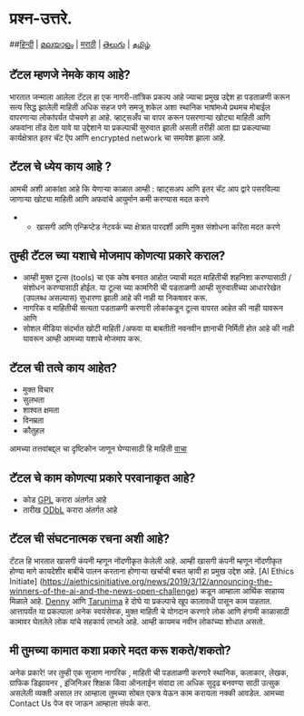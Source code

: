 # प्रश्न-उत्तरे.

##[हिन्दी](https://github.com/tattle-made/website/blob/master/src/pages/lang/hindi/faq_hindi.mdx) | [മലയാളം](https://github.com/tattle-made/website/blob/master/src/pages/lang/malayalam/faq_malayalam.mdx) | [मराठी](https://github.com/tattle-made/website/blob/master/src/pages/lang/marathi/faq_marathi.mdx) | [తెలుగు](https://github.com/tattle-made/website/blob/master/src/pages/lang/telugu/faq_telugu.mdx) | [தமிழ்](https://github.com/tattle-made/website/blob/master/src/pages/lang/tamil/faq_tamil.mdx)

## टॅटल म्हणजे नेमके काय आहे?
 
भारतात जन्माला आलेला टॅटल हा एक नागरी-तांत्रिक प्रकल्प आहे ज्याचा प्रमुख उद्देश हा पडताळणी करून सत्य सिद्ध झालेली माहिती अधिक सहज पणे समजू शकेल अशा स्थानिक भाषांमध्ये प्रथमच मोबाईल वापरणाऱ्या लोकांपर्यंत पोचवणे हा आहे. व्हाट्सअँप चा वापर करून पसरणाऱ्या खोट्या माहिती आणि अफवांना तोंड देता यावे या उद्देशाने या प्रकल्पाची सुरुवात झाली असली तरीही आता ह्या प्रकल्पाच्या कार्यक्षेत्रात इतर चॅट  ऍप आणि encrypted network चा समावेश  झाला आहे.

## टॅटल चे ध्येय काय आहे ?
आमची अशी आकांक्षा आहे कि येणाऱ्या काळात आम्ही
 : व्हाट्सअप आणि इतर चॅट आप द्वारे पसरविल्या जाणाऱ्या खोट्या माहिती आणि अफवांचे आयुर्मान कमी करण्यास मदत करणे

- - खासगी आणि एन्क्रिप्टेड नेटवर्क च्या क्षेत्रात पारदर्शी आणि मुक्त संशोधना करिता मदत करणे

 
## तुम्ही टॅटल च्या यशाचे मोजमाप कोणत्या प्रकारे कराल?
- आम्ही मुक्त टूल्स (tools) चा एक कोष बनवत  आहोत ज्याची मदत माहितीची शहनिशा करण्यासाठी /संशोधन करण्यासाठी होईल. या टूल्स च्या  कामगिरी ची पडताळणी आम्ही सुरुवातीच्या आधाररेखेत (उपलब्ध असल्यास) सुधारणा झाली आहे की नाही या निकषावर करू.
- नागरिक व माहितीची सत्यता पडताळणी करणारी लोकांकडून टूल्स वापरत आहेत की नाही यावरून आणि
- सोशल मीडिया संदर्भात खोटी माहिती /अफवा या बाबतीती नवनवीन ज्ञानाची निर्मिती होत आहे की नाही यावरून आम्ही आमच्या यशाचे मोजमाप करू.

 
## टॅटल ची तत्वे काय आहेत?
- मुक्त विचार
- सुलभता
- शाश्वत क्षमता
- विनम्रता
- कौतुहल

आमच्या तत्तवांबद्द्ल चा दृष्टिकोन जाणून घेण्यासाठी हि माहिती [वाचा](http://blog.tattle.co.in/shubhaarmbh/)

## टॅटल चे काम कोणत्या प्रकारे परवानाकृत आहे?
- कोड [GPL](https://www.gnu.org/licenses/gpl-3.0.en.html)  करारा अंतर्गत आहे
- तारीख [ODbL](https://opendatacommons.org/licenses/odbl/) करारा अंतर्गत आहे
 

## टॅटल ची संघटनात्मक रचना अशी आहे? 
टॅटल हि भारतात खासगी कंपनी म्हणून नोंदणीकृत केलेली आहे. आम्ही खासगी कंपनी म्हणून नोंदणीकृत होण्या मागे कायदेशीर बाबींचे पालन करताना होणाऱ्या खर्चाची बचत व्हावी हा प्रमुख उद्देश आहे. [Al Ethics Initiate] (https://aiethicsinitiative.org/news/2019/3/12/announcing-the-winners-of-the-ai-and-the-news-open-challenge)  कडून आम्हाला आर्थिक साहाय्य मिळाले आहे. [Denny](https://twitter.com/dennymades)  आणि [Tarunima](https://www.linkedin.com/in/tarunima/) हे दोघे या प्रकल्पाचे खूप कालावधी पासून काम पाहतात. आत्तापर्यंत या प्रकल्पाला अनेक स्वयंसेवक, मुक्त माहिती चे योगदान करणारे लोक आणि हंगामी काळासाठी कामावर घेतलेले लोक यांचे सहकार्य लाभले आहे. आम्ही कायमच नवीन लोकांच्या शोधात असतो. 
 

## मी तुमच्या कामात कशा प्रकारे मदत करू शकते/शकतो? 
अनेक प्रकारे! जर तुम्ही एक सुजाण नागरिक , माहिती ची पडताळणी करणारे स्थानिक, कलाकार, लेखक, ग्राफिक डिझायनर , इंजिनिअर शिक्षक किंवा ऑनलाईन संवादा ला अधिक सुदृढ  बनवण्या साठी उत्सुक असलेली व्यक्ती असाल तर आम्हाला तुमच्या सोबत एकत्र येऊन काम करायला नक्की आवडेल. आमच्या Contact  Us  पेज वर जाऊन आम्हाला संपर्क करा.             
